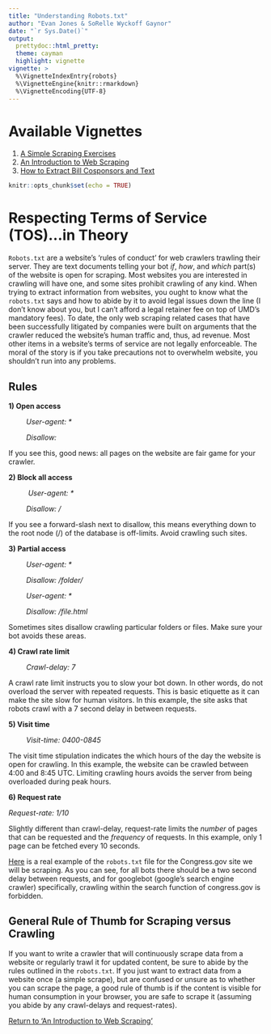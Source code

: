 ```yaml
---
title: "Understanding Robots.txt"
author: "Evan Jones & SoRelle Wyckoff Gaynor"
date: "`r Sys.Date()`"
output:
  prettydoc::html_pretty:
  theme: cayman
  highlight: vignette
vignette: >
  %\VignetteIndexEntry{robots}
  %\VignetteEngine{knitr::rmarkdown}
  %\VignetteEncoding{UTF-8}
---
```

# Available Vignettes

1. [A Simple Scraping Exercises](simple_scrape.html)
2. [An Introduction to Web Scraping](main_lab.html)
3. [How to Extract Bill Cosponsors and Text](cosponsors.html)

```r
knitr::opts_chunk$set(echo = TRUE)
```
# Respecting Terms of Service (TOS)...in Theory

`Robots.txt` are a website's 'rules of conduct' for web crawlers trawling their server. They are text documents telling your bot *if*, *how*, and *which* part(s) of the website is open for scraping. Most websites you are interested in crawling will have one, and some sites prohibit crawling of any kind. When trying to extract information from websites, you ought to know what the `robots.txt` says and how to abide by it to avoid legal issues down the line (I don't know about you, but I can't afford a legal retainer fee on top of UMD's mandatory fees). To date, the only web scraping related cases that have been successfully litigated by companies were built on arguments that the crawler reduced the website's human traffic and, thus, ad revenue. Most other items in a website's terms of service are not legally enforceable. The moral of the story is if you take precautions not to overwhelm website, you shouldn't run into any problems.


## Rules


**1) Open access**

&ensp;&ensp;&ensp;&ensp;&ensp;*User-agent: \**

&ensp;&ensp;&ensp;&ensp;&ensp;*Disallow:*

If you see this, good news: all pages on the website are fair game for your crawler.

**2) Block all access**

&ensp;&ensp;&ensp;&ensp;&ensp; *User-agent: \**

&ensp;&ensp;&ensp;&ensp;&ensp;*Disallow: /*

If you see a forward-slash next to disallow, this means everything down to the root node (/) of the database is off-limits. Avoid crawling such sites.

**3) Partial access**

&ensp;&ensp;&ensp;&ensp;&ensp;*User-agent: \**

&ensp;&ensp;&ensp;&ensp;&ensp;*Disallow: /folder/*

&ensp;&ensp;&ensp;&ensp;&ensp;*User-agent: \**

&ensp;&ensp;&ensp;&ensp;&ensp;*Disallow: /file.html*

Sometimes sites disallow crawling particular folders or files. Make sure your bot avoids these areas.

**4) Crawl rate limit**

&ensp;&ensp;&ensp;&ensp;&ensp;*Crawl-delay: 7*

A crawl rate limit instructs you to slow your bot down. In other words, do not overload the server with repeated requests. This is basic etiquette as it can make the site slow for human visitors. In this example, the site asks that robots crawl with a 7 second delay in between requests.

**5) Visit time**

&ensp;&ensp;&ensp;&ensp;&ensp;*Visit-time: 0400-0845*

The visit time stipulation indicates the which hours of the day the website is open for crawling. In this example, the website can be crawled between 4:00 and 8:45 UTC. Limiting crawling hours avoids the server from being overloaded during peak hours.

**6) Request rate**

*Request-rate: 1/10*

Slightly different than crawl-delay, request-rate limits the *number* of pages that can be requested and the *frequency* of requests. In this example, only 1 page can be fetched every 10 seconds.

[Here](https://www.congress.gov/robots.txt) is a real example of the `robots.txt` file for the Congress.gov site we will be scraping. As you can see, for all bots there should be a two second delay between requests, and for googlebot (google's search engine crawler) specifically, crawling within the search function of congress.gov is forbidden.

## General Rule of Thumb for Scraping versus Crawling

If you want to write a crawler that will continuously scrape data from a website or regularly trawl it for updated content, be sure to abide by the rules outlined in the `robots.txt`. If you just want to extract data from a website once (a simple scrape), but are confused or unsure as to whether you can scrape the page, a good rule of thumb is if the content is visible for human consumption in your browser, you are safe to scrape it (assuming you abide by any crawl-delays and request-rates).

[Return to 'An Introduction to Web Scraping'](main_lab.html)
